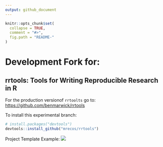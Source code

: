 ```yaml
---
output: github_document
---
```


<!-- README.md is generated from README.Rmd. Please edit that file -->

```r
knitr::opts_chunk$set(
  collapse = TRUE,
  comment = "#>",
  fig.path = "README-"
)
```

# Development Fork for:
## rrtools: Tools for Writing Reproducible Research in R

For the production versionof `rrtoolts` go to: [https://github.com/benmarwick/rrtools](https://github.com/benmarwick/rrtools)

To install this experimental branch:
```r
# install.packages("devtools")
devtools::install_github("mrecos/rrtools")
```

Project Template Example:
![](https://raw.githubusercontent.com/mrecos/rrtools/master/Screenshot.png)
